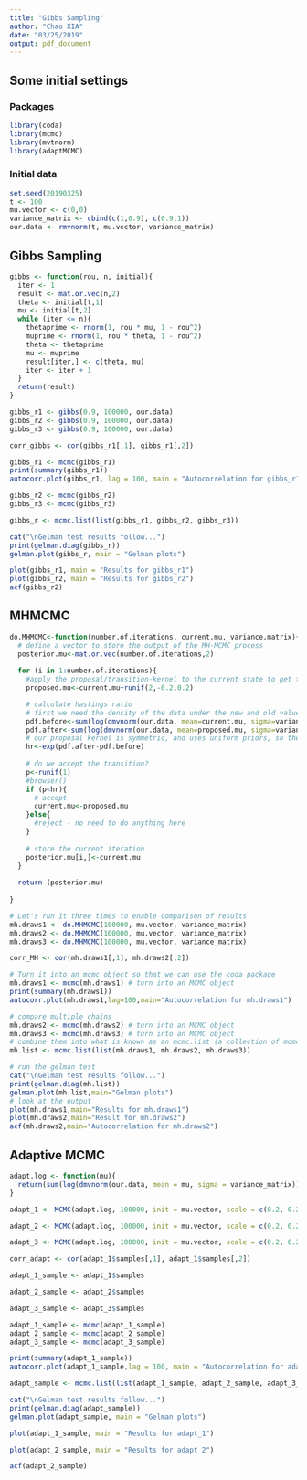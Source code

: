 ```yaml
---
title: "Gibbs Sampling"
author: "Chao XIA"
date: "03/25/2019"
output: pdf_document
---
```

## Some initial settings

### Packages

```r
library(coda)
library(mcmc)
library(mvtnorm)
library(adaptMCMC)
```

### Initial data
```r
set.seed(20190325)
t <- 100
mu.vector <- c(0,0)
variance_matrix <- cbind(c(1,0.9), c(0.9,1))
our.data <- rmvnorm(t, mu.vector, variance_matrix)
```

## Gibbs Sampling

```r
gibbs <- function(rou, n, initial){
  iter <- 1
  result <- mat.or.vec(n,2)
  theta <- initial[t,1]
  mu <- initial[t,2]
  while (iter <= n){
    thetaprime <- rnorm(1, rou * mu, 1 - rou^2)
    muprime <- rnorm(1, rou * theta, 1 - rou^2)
    theta <- thetaprime
    mu <- muprime
    result[iter,] <- c(theta, mu)
    iter <- iter + 1
  }
  return(result)
}

gibbs_r1 <- gibbs(0.9, 100000, our.data)
gibbs_r2 <- gibbs(0.9, 100000, our.data)
gibbs_r3 <- gibbs(0.9, 100000, our.data)

corr_gibbs <- cor(gibbs_r1[,1], gibbs_r1[,2])

gibbs_r1 <- mcmc(gibbs_r1)
print(summary(gibbs_r1))
autocorr.plot(gibbs_r1, lag = 100, main = "Autocorrelation for gibbs_r1")

gibbs_r2 <- mcmc(gibbs_r2)
gibbs_r3 <- mcmc(gibbs_r3)

gibbs_r <- mcmc.list(list(gibbs_r1, gibbs_r2, gibbs_r3))

cat("\nGelman test results follow...")
print(gelman.diag(gibbs_r))
gelman.plot(gibbs_r, main = "Gelman plots")

plot(gibbs_r1, main = "Results for gibbs_r1")
plot(gibbs_r2, main = "Results for gibbs_r2")
acf(gibbs_r2)
```

## MHMCMC
```r
do.MHMCMC<-function(number.of.iterations, current.mu, variance.matrix){
  # define a vector to store the output of the MH-MCMC process
  posterior.mu<-mat.or.vec(number.of.iterations,2)
  
  for (i in 1:number.of.iterations){
    #apply the proposal/transition-kernel to the current state to get the proposed new state
    proposed.mu<-current.mu+runif(2,-0.2,0.2)

    # calculate hastings ratio
    # first we need the density of the data under the new and old values for the mean - note that we work with logs!
    pdf.before<-sum(log(dmvnorm(our.data, mean=current.mu, sigma=variance.matrix)))
    pdf.after<-sum(log(dmvnorm(our.data, mean=proposed.mu, sigma=variance.matrix)))
    # our proposal kernel is symmetric, and uses uniform priors, so the Hastings ratio will be as follows:
    hr<-exp(pdf.after-pdf.before)
    
    # do we accept the transition?
    p<-runif(1)
    #browser()
    if (p<hr){
      # accept
      current.mu<-proposed.mu
    }else{
      #reject - no need to do anything here
    }
    
    # store the current iteration
    posterior.mu[i,]<-current.mu  
  }
  
  return (posterior.mu)
  
}

# Let's run it three times to enable comparison of results
mh.draws1 <- do.MHMCMC(100000, mu.vector, variance_matrix)
mh.draws2 <- do.MHMCMC(100000, mu.vector, variance_matrix)
mh.draws3 <- do.MHMCMC(100000, mu.vector, variance_matrix)

corr_MH <- cor(mh.draws1[,1], mh.draws2[,2])

# Turn it into an mcmc object so that we can use the coda package
mh.draws1 <- mcmc(mh.draws1) # turn into an MCMC object
print(summary(mh.draws1))
autocorr.plot(mh.draws1,lag=100,main="Autocorrelation for mh.draws1")

# compare multiple chains
mh.draws2 <- mcmc(mh.draws2) # turn into an MCMC object
mh.draws3 <- mcmc(mh.draws3) # turn into an MCMC object
# combine them into what is known as an mcmc.list (a collection of mcmc outputs)
mh.list <- mcmc.list(list(mh.draws1, mh.draws2, mh.draws3))

# run the gelman test
cat("\nGelman test results follow...")
print(gelman.diag(mh.list))
gelman.plot(mh.list,main="Gelman plots")
# look at the output
plot(mh.draws1,main="Results for mh.draws1")
plot(mh.draws2,main="Result for mh.draws2")
acf(mh.draws2,main="Autocorrelation for mh.draws2")
```

## Adaptive MCMC

```r
adapt.log <- function(mu){
  return(sum(log(dmvnorm(our.data, mean = mu, sigma = variance_matrix))))
}

adapt_1 <- MCMC(adapt.log, 100000, init = mu.vector, scale = c(0.2, 0.2), adapt = T, acc.rate = 0.25)

adapt_2 <- MCMC(adapt.log, 100000, init = mu.vector, scale = c(0.2, 0.2), adapt = T, acc.rate = 0.25)

adapt_3 <- MCMC(adapt.log, 100000, init = mu.vector, scale = c(0.2, 0.2), adapt = T, acc.rate = 0.25)

corr_adapt <- cor(adapt_1$samples[,1], adapt_1$samples[,2])

adapt_1_sample <- adapt_1$samples

adapt_2_sample <- adapt_2$samples

adapt_3_sample <- adapt_3$samples

adapt_1_sample <- mcmc(adapt_1_sample)
adapt_2_sample <- mcmc(adapt_2_sample)
adapt_3_sample <- mcmc(adapt_3_sample)

print(summary(adapt_1_sample))
autocorr.plot(adapt_1_sample,lag = 100, main = "Autocorrelation for adapt_1")

adapt_sample <- mcmc.list(list(adapt_1_sample, adapt_2_sample, adapt_3_sample))

cat("\nGelman test results follow...")
print(gelman.diag(adapt_sample))
gelman.plot(adapt_sample, main = "Gelman plots")

plot(adapt_1_sample, main = "Results for adapt_1")

plot(adapt_2_sample, main = "Results for adapt_2")

acf(adapt_2_sample)
```
